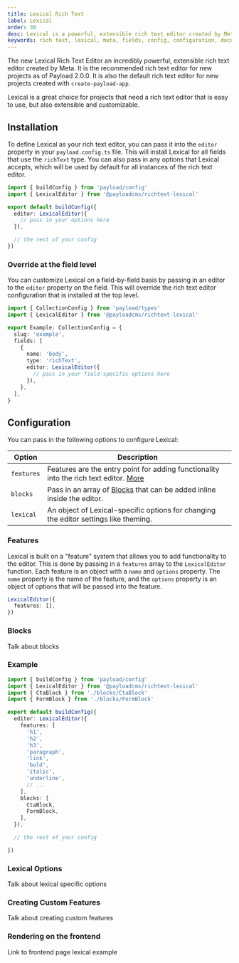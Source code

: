 ```yaml
---
title: Lexical Rich Text
label: Lexical
order: 30
desc: Lexical is a powerful, extensible rich text editor created by Meta.
keywords: rich text, lexical, meta, fields, config, configuration, documentation, Content Management System, cms, headless, javascript, node, react, express
---
```


The new Lexical Rich Text Editor an incredibly powerful, extensible rich text editor created by Meta. It is the recommended rich text editor for new projects as of Payload 2.0.0. It is also the default rich text editor for new projects created with `create-payload-app`.

Lexical is a great choice for projects that need a rich text editor that is easy to use, but also extensible and customizable.

<LightDarkImage
  srcLight="https://cms.payloadcms.com/media/lexical-rich-text-field.png"
  srcDark="https://cms.payloadcms.com/media/lexical-rich-text-field-dark.png"
  alt="Shows a Rich Text field in the Payload admin panel"
  caption="A screenshot of the Rich Text field in the Payload admin panel"
/>

## Installation

To define Lexical as your rich text editor, you can pass it into the `editor` property in your `payload.config.ts` file. This will install Lexical for all fields that use the `richText` type. You can also pass in any options that Lexical accepts, which will be used by default for all instances of the rich text editor.

```ts
import { buildConfig } from 'payload/config'
import { LexicalEditor } from '@payloadcms/richtext-lexical'

export default buildConfig({
  editor: LexicalEditor({
    // pass in your options here
  }),

  // the rest of your config
})
```

### Override at the field level

You can customize Lexical on a field-by-field basis by passing in an editor to the `editor` property on the field. This will override the rich text editor configuration that is installed at the top level.

```ts
import { CollectionConfig } from 'payload/types'
import { LexicalEditor } from '@payloadcms/richtext-lexical'

export Example: CollectionConfig = {
  slug: 'example',
  fields: [
    {
      name: 'body',
      type: 'richText',
      editor: LexicalEditor({
        // pass in your field-specific options here
      }),
    },
  ],
}
```

## Configuration

You can pass in the following options to configure Lexical:

| Option | Description |
| --- | --- |
| `features` | Features are the entry point for adding functionality into the rich text editor. [More](#features) |
| `blocks` | Pass in an array of [Blocks](/docs/fields/blocks) that can be added inline inside the editor. |
| `lexical` | An object of Lexical-specific options for changing the editor settings like theming. |

### Features

Lexical is built on a "feature" system that allows you to add functionality to the editor. This is done by passing in a `features` array to the `LexicalEditor` function. Each feature is an object with a `name` and `options` property. The `name` property is the name of the feature, and the `options` property is an object of options that will be passed into the feature.

```ts
LexicalEditor({
  features: [],
})
```
### Blocks

Talk about blocks

### Example

```ts
import { buildConfig } from 'payload/config'
import { LexicalEditor } from '@payloadcms/richtext-lexical'
import { CtaBlock } from './blocks/CtaBlock'
import { FormBlock } from './blocks/FormBlock'

export default buildConfig({
  editor: LexicalEditor({
    features: [
      'h1',
      'h2',
      'h3',
      'paragraph',
      'link',
      'bold',
      'italic',
      'underline',
      // ...
    ],
    blocks: [
      CtaBlock,
      FormBlock,
    ],
  }),

  // the rest of your config

})
```

### Lexical Options

Talk about lexical specific options

### Creating Custom Features

Talk about creating custom features

### Rendering on the frontend

Link to frontend page lexical example